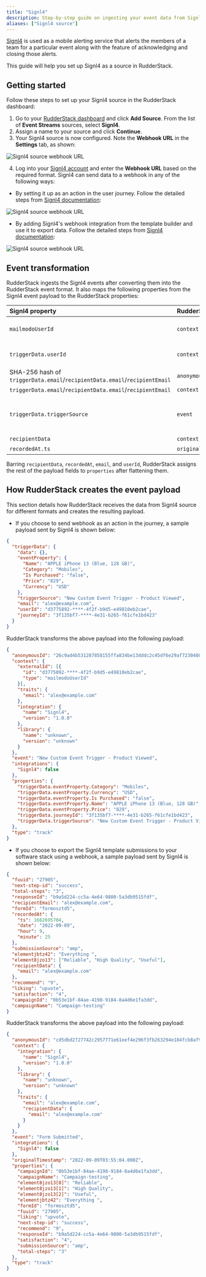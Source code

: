 ```yaml
---
title: "Signl4"
description: Step-by-step guide on ingesting your event data from Signl4 into RudderStack.
aliases: ["Signl4 source"]
---
```


[Signl4](https://www.signl4.com/) is used as a mobile alerting service that alerts the members of a team for a particular event along with the feature of acknowledging and closing those alerts.

This guide will help you set up Signl4 as a source in RudderStack.

## Getting started

Follow these steps to set up your Signl4 source in the RudderStack dashboard:

1. Go to your [RudderStack dashboard](https://app.rudderstack.com/) and click **Add Source**. From the list of **Event Streams** sources, select **Signl4**.
2. Assign a name to your source and click **Continue**.
3. Your Signl4 source is now configured. Note the **Webhook URL** in the **Settings** tab, as shown:

<img src="../../../assets/event-stream-sources/Signl4-2.png" alt="Signl4 source webhook URL" />

4. Log into your <a href="https://manage.mailmodo.com/auth/logi">Signl4 account</a> and enter the **Webhook URL** based on the required format. Signl4 can send data to a webhook in any of the following ways:    

- By setting it up as an action in the user journey. Follow the detailed steps from [Signl4 documentation](https://support.mailmodo.com/support/solutions/articles/84000365396-send-webhook-as-an-action-in-the-journey):

<img src="../../../assets/event-stream-sources/webhook_url_1.png" alt="Signl4 source webhook URL" />

- By adding Signl4's webhook integration from the template builder and use it to export data. Follow the detailed steps from [Signl4 documentation](https://support.mailmodo.com/support/solutions/articles/84000351525-exporting-mailmodo-template-submissions-to-your-software-stack-using-webhook):

<img src="../../../assets/event-stream-sources/webhook_url_2.png" alt="Signl4 source webhook URL" />

## Event transformation

RudderStack ingests the Signl4 events after converting them into the RudderStack event format. It also maps the following properties from the Signl4 event payload to the RudderStack properties:

| Signl4 property  | RudderStack property| Notes |
| :------------------ | :------------- |:------------- |
| `mailmodoUserId`  | `context.externalId[0].type`    | Only when [the webhook is set up as an action in the user journey](https://support.mailmodo.com/support/solutions/articles/84000365396-send-webhook-as-an-action-in-the-journey). |
| `triggerData.userId`        | `context.externalId[0].value`        | Only when [the webhook is set up as an action in the user journey](https://support.mailmodo.com/support/solutions/articles/84000365396-send-webhook-as-an-action-in-the-journey). |
| SHA-256 hash of `triggerData.email`/`recipientData.email`/`recipientEmail` | `anonymousId`        | -|
| `triggerData.email`/`recipientData.email`/`recipientEmail` | `context.traits.email`        | -|
| `triggerData.triggerSource`     | `event`   | If `triggerData.triggerSource` is not present, the event name is sent as **Form Submitted**.  |
| `recipientData`    | `context.traits`  | - |
| `recordedAt.ts`     | `originalTimestamp`   |- |

<div class="infoBlock">
Barring <code class="inline-code">recipientData</code>, <code class="inline-code">recordedAt</code>, <code class="inline-code">email</code>, and <code class="inline-code">userId</code>, RudderStack assigns the rest of the payload fields to <code class="inline-code">properties</code> after flattening them.
</div>

## How RudderStack creates the event payload

This section details how RudderStack receives the data from Signl4 source for different formats and creates the resulting payload.

- If you choose to send webhook as an action in the journey, a sample payload sent by Signl4 is shown below:

```json
{
  "triggerData": {
    "data": {},
    "eventProperty": {
      "Name": "APPLE iPhone 13 (Blue, 128 GB)",
      "Category": "Mobiles",
      "Is Purchased": "false",
      "Price": "829",
      "Currency": "USD"
    },
    "triggerSource": "New Custom Event Trigger - Product Viewed",
    "email": "alex@example.com",
    "userId": "d3775892-****-4f2f-b9d5-e49810eb2cae",
    "journeyId": "3f135bf7-****-4e31-b265-f61cfe1bd423"
  }
}
```

RudderStack transforms the above payload into the following payload:

```json
{
  "anonymousId": "26c9ad4b531287858155ffa834be13dddc2c45df6e29af7230408953d732dd92",
  "context": {
    "externalId": [{
      "id": "d3775892-****-4f2f-b9d5-e49810eb2cae",
      "type": "mailmodoUserId"
    }],
    "traits": {
      "email": "alex@example.com"
    },
    "integration": {
      "name": "Signl4",
      "version": "1.0.0"
    },
    "library": {
      "name": "unknown",
      "version": "unknown"
    }
  },
  "event": "New Custom Event Trigger - Product Viewed",
  "integrations": {
    "Signl4": false
  },
  "properties": {
    "triggerData.eventProperty.Category": "Mobiles",
    "triggerData.eventProperty.Currency": "USD",
    "triggerData.eventProperty.Is Purchased": "false",
    "triggerData.eventProperty.Name": "APPLE iPhone 13 (Blue, 128 GB)",
    "triggerData.eventProperty.Price": "829",
    "triggerData.journeyId": "3f135bf7-****-4e31-b265-f61cfe1bd423",
    "triggerData.triggerSource": "New Custom Event Trigger - Product Viewed"
  },
  "type": "track"
}
```


- If you choose to export the Signl4 template submissions to your software stack using a webhook, a sample payload sent by Signl4 is shown below:

```json
{
  "fuuid": "27905",
  "next-step-id": "success",
  "total-steps": "3",
  "responseId": "b9a5d224-cc5a-4e64-9800-5a3db9515fdf",
  "recipientEmail": "alex@example.com",
  "formId": "formosztd5",
  "recordedAt": {
    "ts": 1662695704,
    "date": "2022-09-09",
    "hour": 9,
    "minute": 25
  },
  "submissionSource": "amp",
  "elementjbtz42": "Everything ",
  "element8jzo13": ["Reliable", "High Quality", "Useful"],
  "recipientData": {
    "email": "alex@example.com"
  },
  "recommend": "9",
  "liking": "upvote",
  "satisfaction": "4",
  "campaignId": "0b53e1bf-84ae-4198-9184-8a4d6e1fa3dd",
  "campaignName": "Campaign-testing"
}
```

RudderStack transforms the above payload into the following payload:

```json
{
  "anonymousId": "cd5dbd2727742c2957771e61eef4e296f3fb263294e184fcb8af98b7ccd372c7",
  "context": {
    "integration": {
      "name": "Signl4",
      "version": "1.0.0"
    },
    "library": {
      "name": "unknown",
      "version": "unknown"
    },
    "traits": {
      "email": "alex@example.com",
      "recipientData": {
        "email": "alex@example.com"
      }
    }
  },
  "event": "Form Submitted",
  "integrations": {
    "Signl4": false
  },
  "originalTimestamp": "2022-09-09T03:55:04.000Z",
  "properties": {
    "campaignId": "0b53e1bf-84ae-4198-9184-8a4d6e1fa3dd",
    "campaignName": "Campaign-testing",
    "element8jzo13[0]": "Reliable",
    "element8jzo13[1]": "High Quality",
    "element8jzo13[2]": "Useful",
    "elementjbtz42": "Everything ",
    "formId": "formosztd5",
    "fuuid": "27905",
    "liking": "upvote",
    "next-step-id": "success",
    "recommend": "9",
    "responseId": "b9a5d224-cc5a-4e64-9800-5a3db9515fdf",
    "satisfaction": "4",
    "submissionSource": "amp",
    "total-steps": "3"
  },
  "type": "track"
}
```
